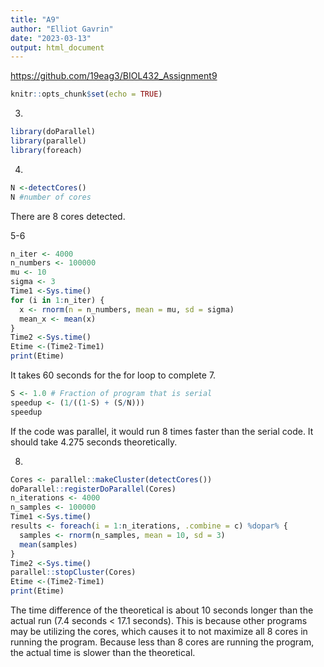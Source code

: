 ---
title: "A9"
author: "Elliot Gavrin"
date: "2023-03-13"
output: html_document
---
[https://github.com/19eag3/BIOL432_Assignment9](https://github.com/19eag3/BIOL432_Assignment9)

```{r setup, include=FALSE}
knitr::opts_chunk$set(echo = TRUE)
```

3. 
```{r}
library(doParallel)
library(parallel)
library(foreach)
```
4. 
```{r}
N <-detectCores() 
N #number of cores
```
There are 8 cores detected.

5-6
```{r}
n_iter <- 4000
n_numbers <- 100000
mu <- 10
sigma <- 3
Time1 <-Sys.time()
for (i in 1:n_iter) {
  x <- rnorm(n = n_numbers, mean = mu, sd = sigma)
  mean_x <- mean(x)
}
Time2 <-Sys.time()
Etime <-(Time2-Time1)
print(Etime)
```

It takes 60 seconds for the for loop to complete
7. 
```{r}
S <- 1.0 # Fraction of program that is serial
speedup <- (1/((1-S) + (S/N)))
speedup
```
If the code was parallel, it would run 8 times faster than the serial code. It should take 4.275 seconds theoretically.

8. 
```{r}
Cores <- parallel::makeCluster(detectCores())
doParallel::registerDoParallel(Cores) 
n_iterations <- 4000
n_samples <- 100000
Time1 <-Sys.time()
results <- foreach(i = 1:n_iterations, .combine = c) %dopar% {
  samples <- rnorm(n_samples, mean = 10, sd = 3)
  mean(samples)
}
Time2 <-Sys.time()
parallel::stopCluster(Cores) 
Etime <-(Time2-Time1)
print(Etime)
```
The time difference of the theoretical is about 10 seconds longer than the actual run (7.4 seconds < 17.1 seconds). This is because other programs may be utilizing the cores, which causes it to not maximize all 8 cores in running the program. Because less than 8 cores are running the program, the actual time is slower than the theoretical. 



